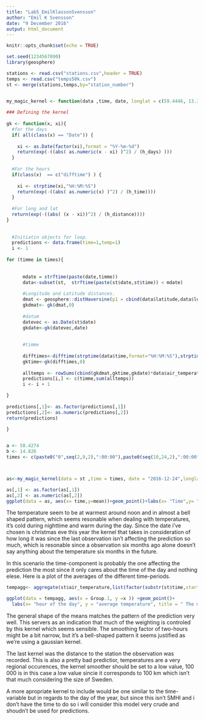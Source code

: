 ```yaml
---
title: "Lab5_EmilKlassonSvensson"
author: "Emil K Svensson"
date: "9 December 2016"
output: html_document
---
```


```r
knitr::opts_chunk$set(echo = TRUE)
```


```r
set.seed(1234567890)
library(geosphere)

stations <- read.csv("stations.csv",header = TRUE)
temps <- read.csv("temps50k.csv")
st <- merge(stations,temps,by="station_number")


my_magic_kernel <- function(data ,time, date, longlat = c(59.4446, 13.3374), h_days = 6, h_time = 4, h_distance = 100000){ 
 
### Defining the kernel
  
gk <- function(x, xi){
  #for the days
  if( all(class(x) == "Date")) {
    
    xi <- as.Date(factor(xi),format = "%Y-%m-%d")
    return(exp(-((abs( as.numeric(x - xi) )^2) / (h_days) ))) 
  }
  
  #For the hours
  if(class(x)  == c("difftime") ) {
    
    xi <- strptime(xi,"%H:%M:%S")
    return(exp(-((abs( as.numeric(x) )^2) / (h_time)))) 
  }  
  
  #For long and lat
  return(exp(-((abs( (x - xi))^2) / (h_distance)))) 
}  
  
  
  #Initiatin objects for loop.
  predictions <- data.frame(time=1,temp=1)
  i <- 1 
  
for (timme in times){ 
    
  
      mdate = strftime(paste(date,timme))
      data<-subset(st,  strftime(paste(st$date,st$time)) < mdate)
        
      #Longitude and Latitude distances.  
      dmat <- geosphere::distHaversine(p1 = cbind(data$latitude,data$longitude) , p2 = longlat)
      gkdmat<- gk(dmat,0)
      
      #datum
      datevec <- as.Date(st$date)
      gkdate<-gk(datevec,date)
      
      
      #timme
      
      difftimes<-difftime(strptime(data$time,format="%H:%M:%S"),strptime(timme,format = "%H:%M:%S"),units = "hours")      #timevec <- strptime(data$time,format = "%H:%M:%S")
      gktime<-gk(difftimes,0)
      
      alltemps <- rowSums(cbind(gkdmat,gktime,gkdate)*data$air_temperature)/sum((gkdmat + gkdate + gktime)) 
      predictions[i,] <- c(timme,sum(alltemps))
      i <- i + 1 

}
  
predictions[,1]<- as.factor(predictions[,1])
predictions[,2]<- as.numeric(predictions[,2])
return(predictions) 
  
}


a <- 58.4274 
b <- 14.826
times <- c(paste0("0",seq(2,9,2),":00:00"),paste0(seq(10,24,2),":00:00"))



as<-my_magic_kernel(data = st ,time = times, date = "2016-12-24",longlat = c(a,b), h_days = 7, h_time = 2, h_distance = 100000)

as[,1] <- as.factor(as[,1])
as[,2] <- as.numeric(as[,2])
ggplot(data = as, aes(x= time,y=mean))+geom_point()+labs(x= "Time",y= "Temperature", title = "Temperature och christmas eve")
```

The temperature seem to be at warmest around noon and in almost a bell shaped pattern, which seems resonable when dealing with temperatures, it's cold during nighttime and warm during the day. Since the date i've chosen is christmas eve this year the kernel that takes in consideration of how long it was since the last observation isn't affecting the prediction so much, which is resonable since a observation six months ago alone doesn't say anything about the temperature six months in the future.

In this scenario the time-component is probably the one affecting the prediction the most since it only cares about the time of the day and nothing elese. Here is a plot of the averages of the different time-periods.

```r
tempagg<- aggregate(st$air_temperature,list(factor(substr(st$time,start= 1,stop =2))),FUN = mean) 

ggplot(data = tempagg, aes(x = Group.1, y =x )) +geom_point()+ 
  labs(x= "hour of the day", y = "average temperature", title = " The mean temperature per hour for the SMHI-data")
```

The general shape of the means matches the pattern of the prediction very well. This servers as an indication that much of the weighting is controled by this kernel which seems sensible. The smoothing factor of two-hours might be a bit narrow, but it's a bell-shaped pattern it seems justified as we're using a gaussian kernel.

The last kernel was the distance to the station the observation was recorded. This is also a pretty bad predictior, temperatures are a very regional occurences, the kernel smoother should be set to a low value, 100 000 is in this case a low value sincie it corresponds to 100 km which isn't that much considering the size of Sweden.  

A more apropriate kernel to include would be one similar to the time-variable but in regards to the day of the year, but since this isn't SMHI and i don't have the time to do so i will consider this model very crude and shoudn't be used for predictions.




